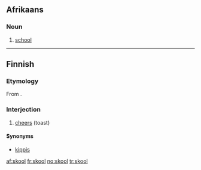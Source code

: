 ==Afrikaans==

===Noun===
{{infl|af|noun|plural|skole}}

# [[school]]

----

==Finnish==

===Etymology===
From {{etyl|sv|fi}} {{term|skål}}.

===Interjection===
{{infl|fi|interjection|head=skool!}}

# [[cheers]] (toast)

====Synonyms====
* [[kippis]]

[[af:skool]]
[[fr:skool]]
[[no:skool]]
[[tr:skool]]